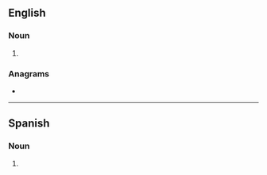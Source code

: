 {{also|side-cars}}
==English==

===Noun===
{{head|en|noun form}}

# {{plural of|sidecar|lang=en}}

===Anagrams===
* {{anagrams|en|a=acdeirss|Cressida}}

----

==Spanish==

===Noun===
{{head|es|noun form|g=m-p}}

# {{plural of|sidecar|lang=es}}